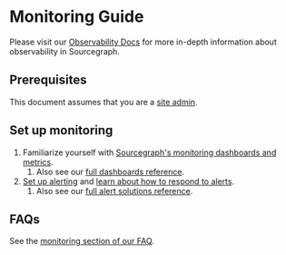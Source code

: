 # Monitoring Guide

Please visit our [Observability Docs](https://docs.sourcegraph.com/admin/observability) for more in-depth information about observability in Sourcegraph.

## Prerequisites

This document assumes that you are a [site admin](/admin/).

## Set up monitoring

1. Familiarize yourself with [Sourcegraph's monitoring dashboards and metrics](/admin/observability/metrics).
   1. Also see our [full dashboards reference](/admin/observability/dashboards).
2. [Set up alerting](/admin/observability/alerting#setting-up-alerting) and [learn about how to respond to alerts](/admin/observability/alerting#understanding-alerts).
   1. Also see our [full alert solutions reference](/admin/observability/alerts).

## FAQs

See the [monitoring section of our FAQ](/admin/faq#monitoring).
